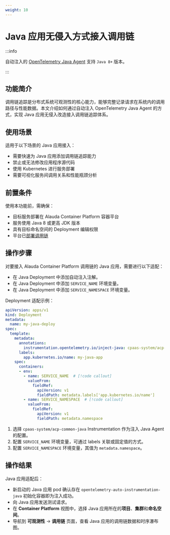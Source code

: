 ```yaml
---
weight: 10
---
```


# Java 应用无侵入方式接入调用链

:::info

自动注入的 [OpenTelemetry Java Agent](https://github.com/open-telemetry/opentelemetry-java-instrumentation) 支持 `Java 8+` 版本。

:::

## 功能简介

调用链追踪是分布式系统可观测性的核心能力，能够完整记录请求在系统内的调用路径与性能数据。本文介绍如何通过自动注入 OpenTelemetry Java Agent 的方式，实现 Java 应用无侵入改造接入调用链追踪体系。

## 使用场景

适用于以下场景的 Java 应用接入：

- 需要快速为 Java 应用添加调用链追踪能力
- 禁止或无法修改应用程序源代码
- 使用 Kubernetes 进行服务部署
- 需要可视化服务间调用关系和性能瓶颈分析

## 前置条件

使用本功能前，需确保：

- 目标服务部署在 Alauda Container Platform 容器平台
- 服务使用 Java 8 或更高 JDK 版本
- 具有目标命名空间的 Deployment 编辑权限
- 平台已[部署调用链](../installation.mdx)

## 操作步骤

对要接入 Alauda Container Platform 调用链的 Java 应用，需要进行以下适配：

- 在 Java Deployment 中添加自动注入注解。
- 在 Java Deployment 中添加 `SERVICE_NAME` 环境变量。
- 在 Java Deployment 中添加 `SERVICE_NAMESPACE` 环境变量。

Deployment 适配示例：

```yaml
apiVersion: apps/v1
kind: Deployment
metadata:
  name: my-java-deploy
spec:
  template:
    metadata:
      annotations:
        instrumentation.opentelemetry.io/inject-java: cpaas-system/acp-common-java  # [!code callout]
      labels:
        app.kubernetes.io/name: my-java-app
    spec:
      containers:
      - env:
        - name: SERVICE_NAME  # [!code callout]
          valueFrom:
            fieldRef:
              apiVersion: v1
              fieldPath: metadata.labels['app.kubernetes.io/name']
        - name: SERVICE_NAMESPACE  # [!code callout]
          valueFrom:
            fieldRef:
              apiVersion: v1
              fieldPath: metadata.namespace
```

<Callouts>

1. 选择 `cpaas-system/acp-common-java` Instrumentation 作为注入 Java Agent 的配置。
2. 配置 `SERVICE_NAME` 环境变量，可通过 labels 关联或固定值的方式。
3. 配置 `SERVICE_NAMESPACE` 环境变量，其值为 `metadata.namespace`。

</Callouts>

## 操作结果

Java 应用适配后：

* 新启动的 Java 应用 pod 确认存在 `opentelemetry-auto-instrumentation-java` 初始化容器即为注入成功。
* 向 Java 应用发送测试请求。
* 在 **Container Platform** 视图中，选择 Java 应用所在的**项目**、**集群**和**命名空间**。
* 导航到 **可观测性** -> **调用链** 页面，查看 Java 应用的调用链数据和时序瀑布图。

